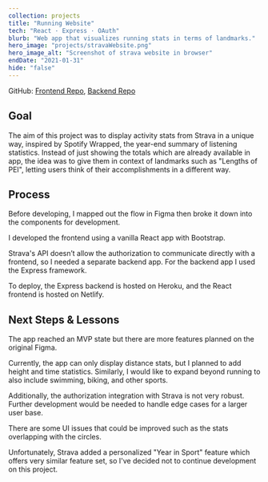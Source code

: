 ```yaml
---
collection: projects
title: "Running Website"
tech: "React · Express · OAuth"
blurb: "Web app that visualizes running stats in terms of landmarks."
hero_image: "projects/stravaWebsite.png"
hero_image_alt: "Screenshot of strava website in browser"
endDate: "2021-01-31"
hide: "false"
---
```


GitHub: [Frontend Repo](https://github.com/Cormac-C/strava-vis), [Backend Repo](https://github.com/Cormac-C/strava-vis-be)

## Goal

The aim of this project was to display activity stats from Strava in a unique way, inspired by Spotify Wrapped, the year-end summary of listening statistics.
Instead of just showing the totals which are already available in app, the idea was to give them in context of landmarks such as "Lengths of PEI",
letting users think of their accomplishments in a different way.

## Process

Before developing, I mapped out the flow in Figma then broke it down into the components for development.

I developed the frontend using a vanilla React app with Bootstrap.

Strava's API doesn’t allow the authorization to communicate directly with a frontend, so I needed a separate backend app.
For the backend app I used the Express framework.

To deploy, the Express backend is hosted on Heroku, and the React frontend is hosted on Netlify.

## Next Steps & Lessons

The app reached an MVP state but there are more features planned on the original Figma.

Currently, the app can only display distance stats, but I planned to add height and time statistics.
Similarly, I would like to expand beyond running to also include swimming, biking, and other sports.

Additionally, the authorization integration with Strava is not very robust. Further development would be needed to handle edge cases for a larger user base.

There are some UI issues that could be improved such as the stats overlapping with the circles.

Unfortunately, Strava added a personalized "Year in Sport" feature which offers very similar feature set, so I've decided not to continue development on this project.
